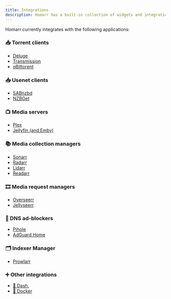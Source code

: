 ```yaml
---
title: Integrations
description: Homarr has a built-in collection of widgets and integrations that connect to your applications and enable you to control them directly from your dashboards
---
```



Homarr currently integrates with the following applications:

### 📥 Torrent clients
- [Deluge](torrent#deluge)
- [Transmission](torrent#transmission)
- [qBittorent](torrent#qbittorrent)

### 📥 Usenet clients
- [SABnzbd](usenet#sabnzbd)
- [NZBGet](usenet#nzbget)

### 📺 Media servers
- [Plex](media-server#plex)
- [Jellyfin (and Emby)](media-server#jellyfin-and-emby)

### 📚 Media collection managers
- [Sonarr](servarr#sonarr)
- [Radarr](servarr#radarr)
- [Lidarr](servarr#lidarr)
- [Readarr](servarr#readarr)

### 🎞️ Media request managers
- [Overseerr](media-requester/)
- [Jellyseerr](media-requester/)

### 🚫 DNS ad-blockers
- [Pihole](dns#pihole)
- [AdGuard Home](dns#adguard-home)

### 🗂️ Indexer Manager
- [Prowlarr](indexer-manager#prowlarr)

### ➕ Other integrations
- [🔌 Dash.](hardware#dash)
- [🐳 Docker](containers#docker)